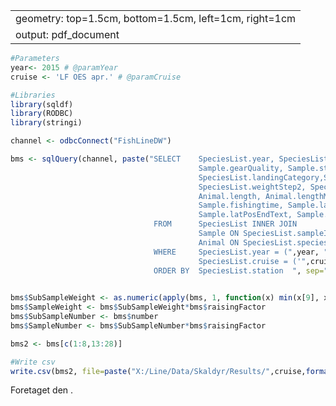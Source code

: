 

---
geometry: top=1.5cm, bottom=1.5cm, left=1cm, right=1cm
output: pdf_document
---



\renewcommand{\familydefault}{\sfdefault}
\sffamily


```r

#Parameters
year<- 2015 # @paramYear 
cruise <- 'LF OES apr.' # @paramCruise

```


```r

#Libraries
library(sqldf)
library(RODBC)
library(stringi)

```



```r


channel <- odbcConnect("FishLineDW")

bms <- sqlQuery(channel, paste("SELECT    SpeciesList.year, SpeciesList.cruise, SpeciesList.trip, SpeciesList.station, 
                                          Sample.gearQuality, Sample.stationName, SpeciesList.speciesCode, 
                                          SpeciesList.landingCategory,SpeciesList.weightStep0, SpeciesList.weightStep1, 
                                          SpeciesList.weightStep2, SpeciesList.weightStep3, SpeciesList.raisingFactor, 
                                          Animal.length, Animal.lengthMeasureUnit, Animal.number, Animal.representative, 
                                          Sample.fishingtime, Sample.latPosStartText, Sample.lonPosStartText, 
                                          Sample.latPosEndText, Sample.lonPosEndText, Sample.distancePositions, Sample.depthAvg
                                FROM      SpeciesList INNER JOIN
                                          Sample ON SpeciesList.sampleId = Sample.sampleId LEFT OUTER JOIN
                                          Animal ON SpeciesList.speciesListId = Animal.speciesListId
                                WHERE     SpeciesList.year = (",year, ") AND
                                          SpeciesList.cruise = ('",cruise, "')  
                                ORDER BY  SpeciesList.station  ", sep=""),stringsAsFactors=FALSE)
                              


```



```r

bms$SubSampleWeight <- as.numeric(apply(bms, 1, function(x) min(x[9], x[10], x[11], x[12], na.rm=TRUE)))
bms$SampleWeight <- bms$SubSampleWeight*bms$raisingFactor
bms$SubSampleNumber <- bms$number
bms$SampleNumber <- bms$SubSampleNumber*bms$raisingFactor

bms2 <- bms[c(1:8,13:28)]

```



```r



#Write csv
write.csv(bms2, file=paste("X:/Line/Data/Skaldyr/Results/",cruise,format(Sys.time(), "%d%b%Y"),".csv",sep=""),row.names=FALSE)


```


\section{Udtræk: `r cruise` `r year`}
Foretaget den \today.